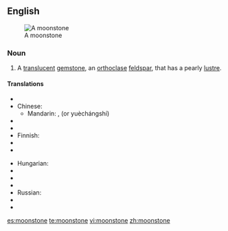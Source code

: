 ==English==
[[Image:MoonstoneGem.jpg|thumb|A moonstone]]

===Noun===
{{wikipedia|moonstone (gemstone)}}
{{en-noun}}

# {{mineralogy}} A [[translucent]] [[gemstone]], an [[orthoclase]] [[feldspar]], that has a pearly [[lustre]].

====Translations====
{{trans-top}}
* {{trreq|Arabic}}
* Chinese:
** Mandarin: {{t|zh|月長石|sc=Hani}}, {{t|zh|月长石|tr=yuèzhǎngshí|sc=Hani}} (or yuèchángshí)
* {{trreq|Czech}}
* {{trreq|Dutch}}
* Finnish: {{t|fi|kuukivi}}
* {{trreq|French}}
* {{trreq|German}}
{{trans-mid}}
* Hungarian: {{t|hu|holdkő}}
* {{trreq|Italian}}
* {{trreq|Japanese}}
* {{trreq|Portuguese}}
* Russian: {{t|ru|лунный камень|m|sc=Cyrl|tr=lúnnyj kám'en'}}
* {{trreq|Spanish}}
* {{trreq|Swedish}}
{{trans-bottom}}

[[es:moonstone]]
[[te:moonstone]]
[[vi:moonstone]]
[[zh:moonstone]]
